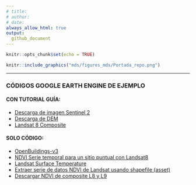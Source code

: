 ```yaml
---
# title: 
# author: 
# date: 
always_allow_html: true
output:
  github_document
---
```


```r
knitr::opts_chunk$set(echo = TRUE)
```

```r

knitr::include_graphics("mds/figures_mds/Portada_repo.png")

```
------------------------------------------------------------------
### **CÓDIGOS GOOGLE EARTH ENGINE DE EJEMPLO**

#### **CON TUTORIAL GUÍA:**
- [Descarga de imagen Sentinel 2](https://github.com/romina-gonzalez-musso/Curso_SIG-Eco_2023/blob/main/mds/1_Descarga_Sentinel2.md)
- [Descarga de DEM](https://github.com/romina-gonzalez-musso/Curso_SIG-Eco_2023/blob/main/mds/2_Descarga_DEM.md)
- [Landsat 8 Composite](https://github.com/romina-gonzalez-musso/Curso_SIG-Eco_2023/blob/main/mds/3_Descarga_LANDSAT8_composite-pansharp.md)

#### **SOLO CÓDIGO:**
- [OpenBuildings-v3](https://github.com/romina-gonzalez-musso/Curso_SIG-Eco_2023/blob/main/mds/Descarga_open_buildingsv3.js)
- [NDVI Serie temporal para un sitio puntual con Landsat8](https://github.com/romina-gonzalez-musso/Curso_SIG-Eco/blob/main/mds/NDVI_Serie_temporal_Landsat8.js)
- [Landsat Surface Temperature](https://github.com/romina-gonzalez-musso/Curso_SIG-Eco/blob/main/mds/Landsat_SurfaceTemperature.js)
- [Extraer serie de datos NDVI de Landsat usando shapefile (asset)](https://github.com/romina-gonzalez-musso/Curso_SIG-Eco/blob/main/mds/Landsat_NDVI_desde_shape_puntos.js)
- [Descargar NDVI de composite L8 y L9](https://github.com/romina-gonzalez-musso/Curso_SIG-Eco/blob/main/mds/Composite_Landsat_con_NDVI.js)

